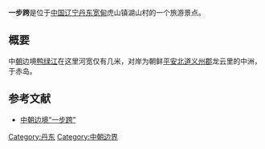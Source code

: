 '''一步跨'''是位于[[中国|中国]][[辽宁|辽宁]][[丹东|丹东]][[宽甸|宽甸]]虎山镇湖山村的一个旅游景点。

==概要==
中[[朝鲜|朝]]边境[[鸭绿江|鸭绿江]]在这里河宽仅有几米，对岸为朝鲜[[平安北道|平安北道]][[义州郡|义州郡]]龙云里的中洲，于赤岛。

== 参考文献 ==
*[https://web.archive.org/web/20091213074547/http://blog.ifeng.com/article/3670094.html 中朝边境“一步跨”]

{{辽宁小作品}}

[[Category:丹东|Category:丹东]]
[[Category:中朝边界|Category:中朝边界]]